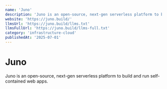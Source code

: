```yaml
---
name: 'Juno'
description: 'Juno is an open-source, next-gen serverless platform to build and run self-contained web apps.'
website: 'https://juno.build/'
llmsUrl: 'https://juno.build/llms.txt'
llmsFullUrl: 'https://juno.build/llms-full.txt'
category: 'infrastructure-cloud'
publishedAt: '2025-07-01'
---
```


# Juno

Juno is an open-source, next-gen serverless platform to build and run self-contained web apps.
